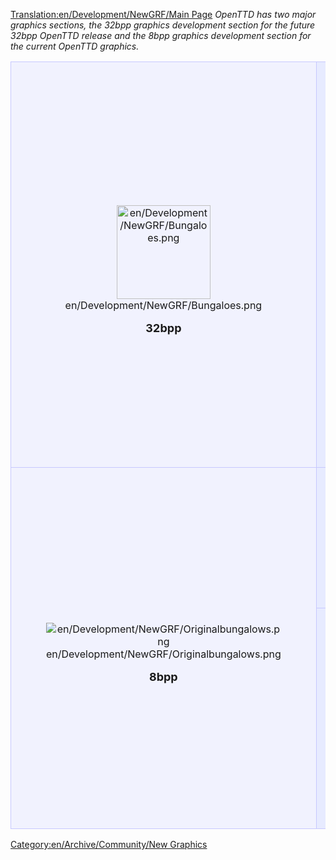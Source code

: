 [[Translation:en/Development/NewGRF/Main Page]]
''OpenTTD has two major graphics sections, the 32bpp graphics development section for the future 32bpp OpenTTD release and the 8bpp graphics development section for the current OpenTTD graphics.''

{| 
|-
|align="center" style="background-color: #f1f2fe; border: 1px solid #c7c8fe; margin: 0; padding: 1em 1em 0em 1em;"|
[[File:en/Development/NewGRF/Bungaloes.png|150px]]

<font size="4">'''32bpp'''</font>
|style="background-color: #e7ebff; border: 1px solid #c7c8fe; margin: 0; padding: 1em 1em 0em 1em;"|
<font size="3">'''[[en/Archive/Old 32bpp/32bit Graphics Development]] documentation'''</font>

:Development documentation for 32bpp graphics. Documented here is everything from theory (sizes, lighting specs, tutorials, etc.) to practice (materials, props).


<font size="3">'''[[en/Archive/Old 32bpp/32bpp graphics development tracker|Graphics development tracker]]'''</font>

:Stay on top of the ongoing development of 32bpp OpenTTD. See what exactly has been converted and what is left to do.


<font size="3">'''Finished graphics'''</font>

:[[en/Archive/Old 32bpp/List of downloadable 32 bpp tars|32bpp - Original Scale]] - List of finished, packed and released 32bpp sprites you can actually play OpenTTD with, right now.
:[[en/Community/NewGRF/Playing with 32 bpp graphics|32bpp - Full Zoom]] - List of graphics with 2 extra zoom levels, and information on the patch.
|-
|align="center" rowspan="2" style="background-color: #f1f2fe; border: 1px solid #c7c8fe; margin: 0; padding: 1em 1em 0em 1em;"|
[[File:en/Development/NewGRF/Originalbungalows.png]]
   
<font size="4">'''8bpp'''</font>

|style="background-color: #e7ebff; border: 1px solid #c7c8fe; margin: 0; padding: 1em 1em 0em 1em;"|
<font size="3">'''[[en/Community/NewGRF/Main Page]] and [[en/Manual/NewGRF|NewGRF Documentation]]'''</font>

:NewGRFs alter gameplay and graphics. Documentation of newGRF use and installation, and a list of some major newGRFs.
|-
|style="background-color: #e7ebff; border: 1px solid #c7c8fe; margin: 0; padding: 1em 1em 0em 1em;"|
<font size="3">'''8bpp [[en/Archive/Community/Graphics Replacement]] project'''</font>

:Replacement of the original copyright graphics with free alternatives, allowing OpenTTD to be distributed freely.
::*[[en/Archive/Community/Graphics Replacement FAQ|FAQ]]
::*[[en/Archive/Community/Advanced Graphics Replacement Features|Advanced features]]
::*[http://www.tt-forums.net/viewtopic.php?f=36&t=35310 Discussion and downloads] at TT-forums.net
|}

[[Category:en/Archive/Community/New Graphics]]